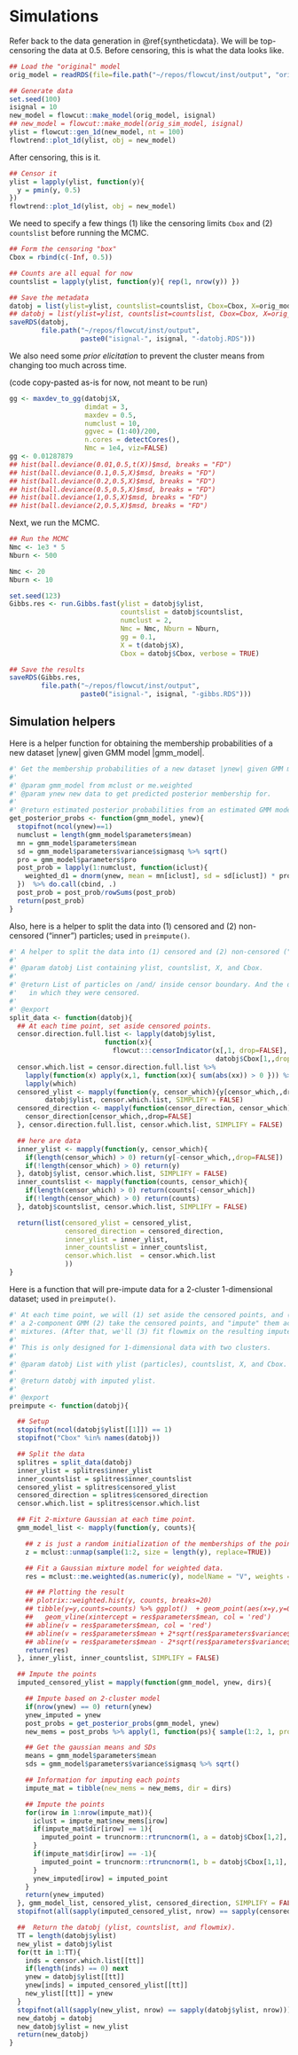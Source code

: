 # Simulations

Refer back to the data generation in \@ref{syntheticdata}. We will be
top-censoring the data at 0.5. Before censoring, this is what the data looks
like.

```r
## Load the "original" model
orig_model = readRDS(file=file.path("~/repos/flowcut/inst/output", "orig_model.RDS"))

## Generate data
set.seed(100)
isignal = 10
new_model = flowcut::make_model(orig_model, isignal)
## new_model = flowcut::make_model(orig_sim_model, isignal)
ylist = flowcut::gen_1d(new_model, nt = 100)
flowtrend::plot_1d(ylist, obj = new_model)
```

After censoring, this is it.


```r
## Censor it
ylist = lapply(ylist, function(y){
  y = pmin(y, 0.5)
})
flowtrend::plot_1d(ylist, obj = new_model)
```

We need to specify a few things (1) like the censoring limits `Cbox` and (2)
`countslist` before running the MCMC.

```r
## Form the censoring "box"
Cbox = rbind(c(-Inf, 0.5)) 

## Counts are all equal for now
countslist = lapply(ylist, function(y){ rep(1, nrow(y)) })

## Save the metadata
datobj = list(ylist=ylist, countslist=countslist, Cbox=Cbox, X=orig_model$X)
## datobj = list(ylist=ylist, countslist=countslist, Cbox=Cbox, X=orig_sim_model$X)
saveRDS(datobj,
        file.path("~/repos/flowcut/inst/output",
                  paste0("isignal-", isignal, "-datobj.RDS")))
```

We also need some *prior elicitation* to prevent the cluster means from changing
too much across time.

(code copy-pasted as-is for now, not meant to be run)

```r
gg <- maxdev_to_gg(datobj$X, 
                   dimdat = 3,
                   maxdev = 0.5,
                   numclust = 10,
                   ggvec = (1:40)/200, 
                   n.cores = detectCores(),
                   Nmc = 1e4, viz=FALSE)
gg <- 0.01287879
## hist(ball.deviance(0.01,0.5,t(X))$msd, breaks = "FD")
## hist(ball.deviance(0.1,0.5,X)$msd, breaks = "FD")
## hist(ball.deviance(0.2,0.5,X)$msd, breaks = "FD")
## hist(ball.deviance(0.5,0.5,X)$msd, breaks = "FD")
## hist(ball.deviance(1,0.5,X)$msd, breaks = "FD")
## hist(ball.deviance(2,0.5,X)$msd, breaks = "FD")
```


Next, we run the MCMC.

```r
## Run the MCMC
Nmc <- 1e3 * 5
Nburn <- 500

Nmc <- 20
Nburn <- 10

set.seed(123)
Gibbs.res <- run.Gibbs.fast(ylist = datobj$ylist,
                            countslist = datobj$countslist,
                            numclust = 2,
                            Nmc = Nmc, Nburn = Nburn,
                            gg = 0.1, 
                            X = t(datobj$X),
                            Cbox = datobj$Cbox, verbose = TRUE)

## Save the results
saveRDS(Gibbs.res,
        file.path("~/repos/flowcut/inst/output",
                  paste0("isignal-", isignal, "-gibbs.RDS")))
```



## Simulation helpers


Here is a helper function for obtaining the membership probabilities of a new
dataset |ynew| given GMM model |gmm_model|.

```r
#' Get the membership probabilities of a new dataset |ynew| given GMM model |gmm_model|.
#'
#' @param gmm_model from mclust or me.weighted
#' @param ynew new data to get predicted posterior membership for.
#'
#' @return estimated posterior probabilities from an estimated GMM model
get_posterior_probs <- function(gmm_model, ynew){
  stopifnot(ncol(ynew)==1)
  numclust = length(gmm_model$parameters$mean)
  mn = gmm_model$parameters$mean
  sd = gmm_model$parameters$variance$sigmasq %>% sqrt()
  pro = gmm_model$parameters$pro
  post_prob = lapply(1:numclust, function(iclust){
    weighted_d1 = dnorm(ynew, mean = mn[iclust], sd = sd[iclust]) * pro[iclust]
  })  %>% do.call(cbind, .)
  post_prob = post_prob/rowSums(post_prob)
  return(post_prob)
}
```

Also, here is a helper to split the data into (1) censored and (2) non-censored
("inner") particles; used in `preimpute()`.

```r
#' A helper to split the data into (1) censored and (2) non-censored ("inner") particles.
#'
#' @param datobj List containing ylist, countslist, X, and Cbox.
#'
#' @return List of particles on /and/ inside censor boundary. And the directions
#'   in which they were censored.
#'
#' @export
split_data <- function(datobj){
  ## At each time point, set aside censored points.
  censor.direction.full.list <- lapply(datobj$ylist,
                        function(x){
                          flowcut:::censorIndicator(x[,1, drop=FALSE],
                                                    datobj$Cbox[1,,drop=FALSE])})
  censor.which.list = censor.direction.full.list %>%
    lapply(function(x) apply(x,1, function(xx){ sum(abs(xx)) > 0 })) %>%
    lapply(which)
  censored_ylist <- mapply(function(y, censor_which){y[censor_which,,drop=FALSE]},
         datobj$ylist, censor.which.list, SIMPLIFY = FALSE)
  censored_direction <- mapply(function(censor_direction, censor_which){
    censor_direction[censor_which,,drop=FALSE]
  }, censor.direction.full.list, censor.which.list, SIMPLIFY = FALSE)

  ## here are data
  inner_ylist <- mapply(function(y, censor_which){
    if(length(censor_which) > 0) return(y[-censor_which,,drop=FALSE])
    if(!length(censor_which) > 0) return(y)
  }, datobj$ylist, censor.which.list, SIMPLIFY = FALSE)
  inner_countslist <- mapply(function(counts, censor_which){
    if(length(censor_which) > 0) return(counts[-censor_which])
    if(!length(censor_which) > 0) return(counts)
  }, datobj$countslist, censor.which.list, SIMPLIFY = FALSE)

  return(list(censored_ylist = censored_ylist,
              censored_direction = censored_direction,
              inner_ylist = inner_ylist,
              inner_countslist = inner_countslist,
              censor.which.list  = censor.which.list
              ))
}
```


Here is a function that will pre-impute data for a 2-cluster 1-dimensional
dataset; used in `preimpute()`.

```r
#' At each time point, we will (1) set aside the censored points, and (2) estimate
#' a 2-component GMM (2) take the censored points, and "impute" them according to those
#' mixtures. (After that, we'll (3) fit flowmix on the resulting imputed data.)
#'
#' This is only designed for 1-dimensional data with two clusters.
#'
#' @param datobj List with ylist (particles), countslist, X, and Cbox.
#'
#' @return datobj with imputed ylist.
#'
#' @export
preimpute <- function(datobj){

  ## Setup
  stopifnot(ncol(datobj$ylist[[1]]) == 1)
  stopifnot("Cbox" %in% names(datobj))

  ## Split the data
  splitres = split_data(datobj)
  inner_ylist = splitres$inner_ylist
  inner_countslist = splitres$inner_countslist
  censored_ylist = splitres$censored_ylist
  censored_direction = splitres$censored_direction
  censor.which.list = splitres$censor.which.list

  ## Fit 2-mixture Gaussian at each time point.
  gmm_model_list <- mapply(function(y, counts){

    ## z is just a random initialization of the memberships of the points.
    z = mclust::unmap(sample(1:2, size = length(y), replace=TRUE))

    ## Fit a Gaussian mixture model for weighted data.
    res = mclust::me.weighted(as.numeric(y), modelName = "V", weights = counts, z = z)

    ## ## Plotting the result
    ## plotrix::weighted.hist(y, counts, breaks=20)
    ## tibble(y=y,counts=counts) %>% ggplot()  + geom_point(aes(x=y,y=0,  alpha = counts)) +
    ##   geom_vline(xintercept = res$parameters$mean, col = 'red')
    ## abline(v = res$parameters$mean, col = 'red')
    ## abline(v = res$parameters$mean + 2*sqrt(res$parameters$variance$sigmasq), col = 'red', lty=2)
    ## abline(v = res$parameters$mean - 2*sqrt(res$parameters$variance$sigmasq), col = 'red', lty=3)
    return(res)
  }, inner_ylist, inner_countslist, SIMPLIFY = FALSE)

  ## Impute the points
  imputed_censored_ylist = mapply(function(gmm_model, ynew, dirs){

    ## Impute based on 2-cluster model
    if(nrow(ynew) == 0) return(ynew)
    ynew_imputed = ynew
    post_probs = get_posterior_probs(gmm_model, ynew)
    new_mems = post_probs %>% apply(1, function(ps){ sample(1:2, 1, prob=ps) })

    ## Get the gaussian means and SDs
    means = gmm_model$parameters$mean
    sds = gmm_model$parameters$variance$sigmasq %>% sqrt()

    ## Information for imputing each points
    impute_mat = tibble(new_mems = new_mems, dir = dirs)

    ## Impute the points
    for(irow in 1:nrow(impute_mat)){
      iclust = impute_mat$new_mems[irow]
      if(impute_mat$dir[irow] == 1){
        imputed_point = truncnorm::rtruncnorm(1, a = datobj$Cbox[1,2], mean = means[iclust], sd = sds[iclust])
      }
      if(impute_mat$dir[irow] == -1){
        imputed_point = truncnorm::rtruncnorm(1, b = datobj$Cbox[1,1], mean = means[iclust], sd = sds[iclust])
      }
      ynew_imputed[irow] = imputed_point
    }
    return(ynew_imputed)
  }, gmm_model_list, censored_ylist, censored_direction, SIMPLIFY = FALSE)
  stopifnot(all(sapply(imputed_censored_ylist, nrow) == sapply(censored_ylist, nrow)))

  ##  Return the datobj (ylist, countslist, and flowmix).
  TT = length(datobj$ylist)
  new_ylist = datobj$ylist
  for(tt in 1:TT){
    inds = censor.which.list[[tt]]
    if(length(inds) == 0) next
    ynew = datobj$ylist[[tt]]
    ynew[inds] = imputed_censored_ylist[[tt]]
    new_ylist[[tt]] = ynew
  }
  stopifnot(all(sapply(new_ylist, nrow) == sapply(datobj$ylist, nrow)))
  new_datobj = datobj
  new_datobj$ylist = new_ylist
  return(new_datobj)
}
```

